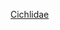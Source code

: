 {{Catnav|頁面分類|自然科学|...|动物|...|鱼类|...}}
{{Catnav|頁面分類|...|輻鰭魚綱|...|卵附系|慈鲷目}}
{{Catmain}}
{{Commonscat|Cichlidae}}

[[Category:慈鲷目|Cichlidae]]